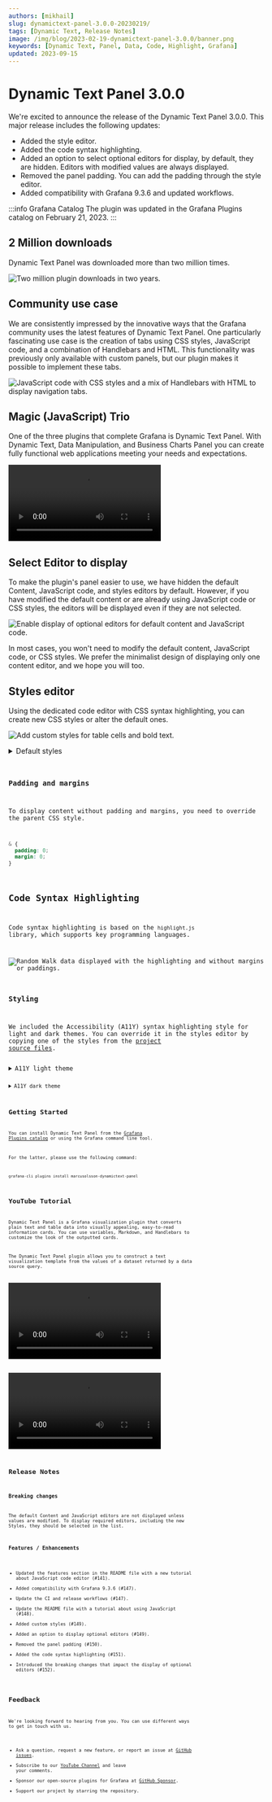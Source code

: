 ```yaml
---
authors: [mikhail]
slug: dynamictext-panel-3.0.0-20230219/
tags: [Dynamic Text, Release Notes]
image: /img/blog/2023-02-19-dynamictext-panel-3.0.0/banner.png
keywords: [Dynamic Text, Panel, Data, Code, Highlight, Grafana]
updated: 2023-09-15
---
```



# Dynamic Text Panel 3.0.0

We're excited to announce the release of the Dynamic Text Panel 3.0.0. This major release includes the following updates:

- Added the style editor.
- Added the code syntax highlighting.
- Added an option to select optional editors for display, by default, they are hidden. Editors with modified values are always displayed.
- Removed the panel padding. You can add the padding through the style editor.
- Added compatibility with Grafana 9.3.6 and updated workflows.

:::info Grafana Catalog
The plugin was updated in the Grafana Plugins catalog on February 21, 2023.
:::

## 2 Million downloads

Dynamic Text Panel was downloaded more than two million times.

<Image
  title="Two million plugin downloads in two years."
  src="/img/blog/2023-02-19-dynamictext-panel-3.0.0/downloads.png"
  lazy={false}
/>

## Community use case

We are consistently impressed by the innovative ways that the Grafana community uses the latest features of Dynamic Text Panel. One particularly fascinating use case is the creation of tabs using CSS styles, JavaScript code, and a combination of Handlebars and HTML. This functionality was previously only available with custom panels, but our plugin makes it possible to implement these tabs.

<Image
  title="JavaScript code with CSS styles and a mix of Handlebars with HTML to display navigation tabs."
  src="/img/blog/2023-02-19-dynamictext-panel-3.0.0/example.png"
/>

## Magic (JavaScript) Trio

One of the three plugins that complete Grafana is Dynamic Text Panel. With Dynamic Text, Data Manipulation, and Business Charts Panel you can create fully functional web applications meeting your needs and expectations.

<Video
  src="https://www.youtube.com/embed/wPr4gZYzUVA"
  title="Dynamic Text, Data Manipulation, and Business Charts Panel plugins."
/>

## Select Editor to display

To make the plugin's panel easier to use, we have hidden the default Content, JavaScript code, and styles editors by default. However, if you have modified the default content or are already using JavaScript code or CSS styles, the editors will be displayed even if they are not selected.

<Image
  title="Enable display of optional editors for default content and JavaScript code."
  src="/img/blog/2023-02-19-dynamictext-panel-3.0.0/select.png"
/>

In most cases, you won't need to modify the default content, JavaScript code, or CSS styles. We prefer the minimalist design of displaying only one content editor, and we hope you will too.

## Styles editor

Using the dedicated code editor with CSS syntax highlighting, you can create new CSS styles or alter the default ones.

<Image
  title="Add custom styles for table cells and bold text."
  src="/img/blog/2023-02-19-dynamictext-panel-3.0.0/styles.png"
/>

<details>
  <summary>Default styles</summary>

<Code
  url="https://github.com/VolkovLabs/volkovlabs-dynamictext-panel/blob/main/src/components/Text/Text.styles.ts"
  language="js"
/>

</details>

### Padding and margins

To display content without padding and margins, you need to override the parent CSS style.

```css
& {
  padding: 0;
  margin: 0;
}
```

## Code Syntax Highlighting

Code syntax highlighting is based on the `highlight.js` library, which supports key programming languages.

<Image
  title="Random Walk data displayed with the highlighting and without margins or paddings."
  src="/img/blog/2023-02-19-dynamictext-panel-3.0.0/highlight.png"
/>

### Styling

We included the Accessibility (A11Y) syntax highlighting style for light and dark themes. You can override it in the styles editor by copying one of the styles from the [project source files](https://github.com/highlightjs/highlight.js/tree/main/src/styles).

<details>
  <summary>A11Y light theme</summary>

<Code
  url="https://github.com/highlightjs/highlight.js/blob/main/src/styles/a11y-light.css"
  language="css"
/>

</details>

<details>
  <summary>A11Y dark theme</summary>

<Code
  url="https://github.com/highlightjs/highlight.js/blob/main/src/styles/a11y-dark.css"
  language="css"
/>

</details>

## Getting Started

You can install Dynamic Text Panel from the [Grafana Plugins catalog](https://grafana.com/grafana/plugins/marcusolsson-dynamictext-panel/) or using the Grafana command line tool.

For the latter, please use the following command:

```bash
grafana-cli plugins install marcusolsson-dynamictext-panel
```

## YouTube Tutorial

Dynamic Text Panel is a Grafana visualization plugin that converts plain text and table data into visually appealing, easy-to-read information cards. You can use variables, Markdown, and Handlebars to customize the look of the outputted cards.

The Dynamic Text Panel plugin allows you to construct a text visualization template from the values of a dataset returned by a data source query.

<Video
  src="https://www.youtube.com/embed/MpNZ4Yl-p0U"
  title="Markdown, HTML and Handlebars to transform data visualizations."
/>

<Video
  src="https://www.youtube.com/embed/lJqk5Gobec4"
  title="JavaScript code in the Dynamic text panel."
/>

## Release Notes

### Breaking changes

The default Content and JavaScript editors are not displayed unless values are modified. To display required editors, including the new Styles, they should be selected in the list.

### Features / Enhancements

- Updated the features section in the README file with a new tutorial about JavaScript code editor (#141).
- Added compatibility with Grafana 9.3.6 (#147).
- Update the CI and release workflows (#147).
- Update the README file with a tutorial about using JavaScript (#148).
- Added custom styles (#149).
- Added an option to display optional editors (#149).
- Removed the panel padding (#150).
- Added the code syntax highlighting (#151).
- Introduced the breaking changes that impact the display of optional editors (#152).

## Feedback

We're looking forward to hearing from you. You can use different ways to get in touch with us.

- Ask a question, request a new feature, or report an issue at [GitHub issues](https://github.com/volkovlabs/volkovlabs-dynamictext-panel/issues).
- Subscribe to our [YouTube Channel](https://www.youtube.com/@volkovlabs) and leave your comments.
- Sponsor our open-source plugins for Grafana at [GitHub Sponsor](https://github.com/sponsors/VolkovLabs).
- Support our project by starring the repository.
